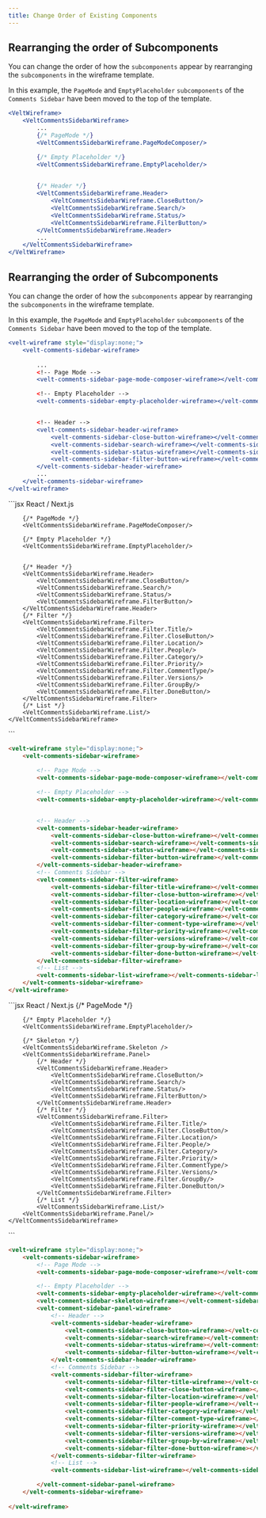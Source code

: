 ```yaml
---
title: Change Order of Existing Components
---
```



<Tabs>

<Tab title="React / Next.js">

## Rearranging the order of Subcomponents

You can change the order of how the `subcomponents` appear by rearranging the `subcomponents` in the wireframe template.

In this example, the `PageMode` and `EmptyPlaceholder` `subcomponents` of the `Comments Sidebar` have been moved to the top of the template.

```jsx
<VeltWireframe>
    <VeltCommentsSidebarWireframe>
        ...
        {/* PageMode */}
        <VeltCommentsSidebarWireframe.PageModeComposer/>

        {/* Empty Placeholder */}
        <VeltCommentsSidebarWireframe.EmptyPlaceholder/>

        
        {/* Header */}
        <VeltCommentsSidebarWireframe.Header>
            <VeltCommentsSidebarWireframe.CloseButton/>
            <VeltCommentsSidebarWireframe.Search/>
            <VeltCommentsSidebarWireframe.Status/>
            <VeltCommentsSidebarWireframe.FilterButton/>
        </VeltCommentsSidebarWireframe.Header>
        ...
    </VeltCommentsSidebarWireframe>
</VeltWireframe>
```



</Tab>

<Tab title="HTML / Other Frameworks">


## Rearranging the order of Subcomponents

You can change the order of how the `subcomponents` appear by rearranging the `subcomponents` in the wireframe template.

In this example, the `PageMode` and `EmptyPlaceholder` `subcomponents` of the `Comments Sidebar` have been moved to the top of the template.

```jsx
<velt-wireframe style="display:none;">
    <velt-comments-sidebar-wireframe>
        
        ...
        <!-- Page Mode -->
        <velt-comments-sidebar-page-mode-composer-wireframe></velt-comments-sidebar-page-mode-composer-wireframe>

        <!-- Empty Placeholder -->
        <velt-comments-sidebar-empty-placeholder-wireframe></velt-comments-sidebar-empty-placeholder-wireframe>


        <!-- Header -->
        <velt-comments-sidebar-header-wireframe>
            <velt-comments-sidebar-close-button-wireframe></velt-comments-sidebar-close-button-wireframe>
            <velt-comments-sidebar-search-wireframe></velt-comments-sidebar-search-wireframe>
            <velt-comments-sidebar-status-wireframe></velt-comments-sidebar-status-wireframe>
            <velt-comments-sidebar-filter-button-wireframe></velt-comments-sidebar-filter-button-wireframe>
        </velt-comments-sidebar-header-wireframe>
        ...
    </velt-comments-sidebar-wireframe>
</velt-wireframe>
```



</Tab>

</Tabs>




<RequestExample>
```jsx React / Next.js
<VeltWireframe>
    <VeltCommentsSidebarWireframe>
        
        {/* PageMode */}
        <VeltCommentsSidebarWireframe.PageModeComposer/>

        {/* Empty Placeholder */}
        <VeltCommentsSidebarWireframe.EmptyPlaceholder/>


        {/* Header */}
        <VeltCommentsSidebarWireframe.Header>
            <VeltCommentsSidebarWireframe.CloseButton/>
            <VeltCommentsSidebarWireframe.Search/>
            <VeltCommentsSidebarWireframe.Status/>
            <VeltCommentsSidebarWireframe.FilterButton/>
        </VeltCommentsSidebarWireframe.Header>
        {/* Filter */}
        <VeltCommentsSidebarWireframe.Filter>
            <VeltCommentsSidebarWireframe.Filter.Title/>
            <VeltCommentsSidebarWireframe.Filter.CloseButton/>
            <VeltCommentsSidebarWireframe.Filter.Location/>
            <VeltCommentsSidebarWireframe.Filter.People/>
            <VeltCommentsSidebarWireframe.Filter.Category/>
            <VeltCommentsSidebarWireframe.Filter.Priority/>
            <VeltCommentsSidebarWireframe.Filter.CommentType/>
            <VeltCommentsSidebarWireframe.Filter.Versions/>
            <VeltCommentsSidebarWireframe.Filter.GroupBy/>
            <VeltCommentsSidebarWireframe.Filter.DoneButton/>
        </VeltCommentsSidebarWireframe.Filter>
        {/* List */}
        <VeltCommentsSidebarWireframe.List/>
    </VeltCommentsSidebarWireframe>
</VeltWireframe>
```


```HTML HTML
<velt-wireframe style="display:none;">
    <velt-comments-sidebar-wireframe>
        
        <!-- Page Mode -->
        <velt-comments-sidebar-page-mode-composer-wireframe></velt-comments-sidebar-page-mode-composer-wireframe>

        <!-- Empty Placeholder -->
        <velt-comments-sidebar-empty-placeholder-wireframe></velt-comments-sidebar-empty-placeholder-wireframe>


        <!-- Header -->
        <velt-comments-sidebar-header-wireframe>
            <velt-comments-sidebar-close-button-wireframe></velt-comments-sidebar-close-button-wireframe>
            <velt-comments-sidebar-search-wireframe></velt-comments-sidebar-search-wireframe>
            <velt-comments-sidebar-status-wireframe></velt-comments-sidebar-status-wireframe>
            <velt-comments-sidebar-filter-button-wireframe></velt-comments-sidebar-filter-button-wireframe>
        </velt-comments-sidebar-header-wireframe>
        <!-- Comments Sidebar -->
        <velt-comments-sidebar-filter-wireframe>
            <velt-comments-sidebar-filter-title-wireframe></velt-comments-sidebar-filter-title-wireframe>
            <velt-comments-sidebar-filter-close-button-wireframe></velt-comments-sidebar-filter-close-button-wireframe>
            <velt-comments-sidebar-filter-location-wireframe></velt-comments-sidebar-filter-location-wireframe>
            <velt-comments-sidebar-filter-people-wireframe></velt-comments-sidebar-filter-people-wireframe>
            <velt-comments-sidebar-filter-category-wireframe></velt-comments-sidebar-filter-category-wireframe>
            <velt-comments-sidebar-filter-comment-type-wireframe></velt-comments-sidebar-filter-comment-type-wireframe>
            <velt-comments-sidebar-filter-priority-wireframe></velt-comments-sidebar-filter-priority-wireframe>
            <velt-comments-sidebar-filter-versions-wireframe></velt-comments-sidebar-filter-versions-wireframe>
            <velt-comments-sidebar-filter-group-by-wireframe></velt-comments-sidebar-filter-group-by-wireframe>
            <velt-comments-sidebar-filter-done-button-wireframe></velt-comments-sidebar-filter-done-button-wireframe>
        </velt-comments-sidebar-filter-wireframe>
        <!-- List -->
        <velt-comments-sidebar-list-wireframe></velt-comments-sidebar-list-wireframe>
    </velt-comments-sidebar-wireframe>
</velt-wireframe>
```
</RequestExample>




<RequestExample>
```jsx React / Next.js
<VeltWireframe>
    <VeltCommentsSidebarWireframe>
        {/* PageMode */}
        <VeltCommentsSidebarWireframe.PageModeComposer/>

        {/* Empty Placeholder */}
        <VeltCommentsSidebarWireframe.EmptyPlaceholder/>

        {/* Skeleton */}
        <VeltCommentsSidebarWireframe.Skeleton />
        <VeltCommentsSidebarWireframe.Panel>
            {/* Header */}
            <VeltCommentsSidebarWireframe.Header>
                <VeltCommentsSidebarWireframe.CloseButton/>
                <VeltCommentsSidebarWireframe.Search/>
                <VeltCommentsSidebarWireframe.Status/>
                <VeltCommentsSidebarWireframe.FilterButton/>
            </VeltCommentsSidebarWireframe.Header>
            {/* Filter */}
            <VeltCommentsSidebarWireframe.Filter>
                <VeltCommentsSidebarWireframe.Filter.Title/>
                <VeltCommentsSidebarWireframe.Filter.CloseButton/>
                <VeltCommentsSidebarWireframe.Filter.Location/>
                <VeltCommentsSidebarWireframe.Filter.People/>
                <VeltCommentsSidebarWireframe.Filter.Category/>
                <VeltCommentsSidebarWireframe.Filter.Priority/>
                <VeltCommentsSidebarWireframe.Filter.CommentType/>
                <VeltCommentsSidebarWireframe.Filter.Versions/>
                <VeltCommentsSidebarWireframe.Filter.GroupBy/>
                <VeltCommentsSidebarWireframe.Filter.DoneButton/>
            </VeltCommentsSidebarWireframe.Filter>
            {/* List */}
            <VeltCommentsSidebarWireframe.List/>
        <VeltCommentsSidebarWireframe.Panel/>
    </VeltCommentsSidebarWireframe>
</VeltWireframe>
```


```HTML HTML
<velt-wireframe style="display:none;">
    <velt-comments-sidebar-wireframe>
        <!-- Page Mode -->
        <velt-comments-sidebar-page-mode-composer-wireframe></velt-comments-sidebar-page-mode-composer-wireframe>

        <!-- Empty Placeholder -->
        <velt-comments-sidebar-empty-placeholder-wireframe></velt-comments-sidebar-empty-placeholder-wireframe>
        <velt-comment-sidebar-skeleton-wireframe></velt-comment-sidebar-skeleton-wireframe>
        <velt-comment-sidebar-panel-wireframe>
            <!-- Header -->
            <velt-comments-sidebar-header-wireframe>
                <velt-comments-sidebar-close-button-wireframe></velt-comments-sidebar-close-button-wireframe>
                <velt-comments-sidebar-search-wireframe></velt-comments-sidebar-search-wireframe>
                <velt-comments-sidebar-status-wireframe></velt-comments-sidebar-status-wireframe>
                <velt-comments-sidebar-filter-button-wireframe></velt-comments-sidebar-filter-button-wireframe>
            </velt-comments-sidebar-header-wireframe>
            <!-- Comments Sidebar -->
            <velt-comments-sidebar-filter-wireframe>
                <velt-comments-sidebar-filter-title-wireframe></velt-comments-sidebar-filter-title-wireframe>
                <velt-comments-sidebar-filter-close-button-wireframe></velt-comments-sidebar-filter-close-button-wireframe>
                <velt-comments-sidebar-filter-location-wireframe></velt-comments-sidebar-filter-location-wireframe>
                <velt-comments-sidebar-filter-people-wireframe></velt-comments-sidebar-filter-people-wireframe>
                <velt-comments-sidebar-filter-category-wireframe></velt-comments-sidebar-filter-category-wireframe>
                <velt-comments-sidebar-filter-comment-type-wireframe></velt-comments-sidebar-filter-comment-type-wireframe>
                <velt-comments-sidebar-filter-priority-wireframe></velt-comments-sidebar-filter-priority-wireframe>
                <velt-comments-sidebar-filter-versions-wireframe></velt-comments-sidebar-filter-versions-wireframe>
                <velt-comments-sidebar-filter-group-by-wireframe></velt-comments-sidebar-filter-group-by-wireframe>
                <velt-comments-sidebar-filter-done-button-wireframe></velt-comments-sidebar-filter-done-button-wireframe>
            </velt-comments-sidebar-filter-wireframe>
            <!-- List -->
            <velt-comments-sidebar-list-wireframe></velt-comments-sidebar-list-wireframe>

        </velt-comment-sidebar-panel-wireframe>
    </velt-comments-sidebar-wireframe>
    
</velt-wireframe>
```
</RequestExample>